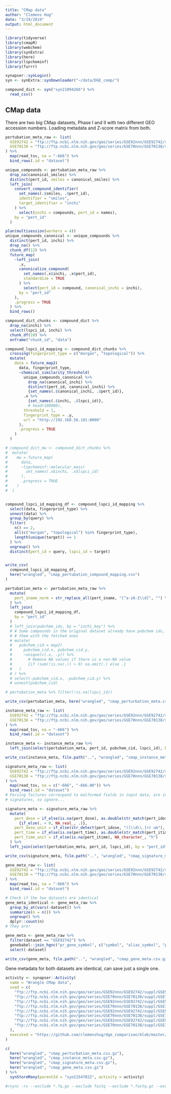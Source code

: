 ```yaml
---
title: "CMap data"
author: "Clemens Hug"
date: "3/19/2019"
output: html_document
---
```


```r
library(tidyverse)
library(cmapR)
library(webchem)
library(synExtra)
library(here)
library(lspcheminf)
library(furrr)

synapser::synLogin()
syn <- synExtra::synDownloader("~/data/DGE_comp/")
```


```r
compound_dict <- syn("syn21094266") %>%
  read_csv()

```


## CMap data

There are two big CMap datasets, Phase I and II with two different GEO accession
numbers. Loading metadata and Z-score matrix from both.


```r
pertubation_meta_raw <- list(
  GSE92742 = "ftp://ftp.ncbi.nlm.nih.gov/geo/series/GSE92nnn/GSE92742/suppl/GSE92742_Broad_LINCS_pert_info.txt.gz",
  GSE70138 = "ftp://ftp.ncbi.nlm.nih.gov/geo/series/GSE70nnn/GSE70138/suppl/GSE70138_Broad_LINCS_pert_info_2017-03-06.txt.gz"
) %>%
  map(read_tsv, na = "-666") %>%
  bind_rows(.id = "dataset")

unique_compounds <- pertubation_meta_raw %>%
  drop_na(canonical_smiles) %>%
  distinct(pert_id, smiles = canonical_smiles) %>%
  left_join(
    convert_compound_identifier(
      set_names(.$smiles, .$pert_id),
      identifier = "smiles",
      target_identifier = "inchi"
    ) %>%
      select(inchi = compounds, pert_id = names),
    by = "pert_id"
  )

plan(multisession(workers = 4))
unique_compounds_canonical <- unique_compounds %>%
  distinct(pert_id, inchi) %>%
  drop_na() %>%
  chunk_df(12) %>%
  future_map(
    ~left_join(
      .x,
      canonicalize_compound(
        set_names(.x$inchi, .x$pert_id),
        standardize = TRUE
      ) %>%
        select(pert_id = compound, canonical_inchi = inchi),
      by = "pert_id"
    ),
    .progress = TRUE
  ) %>%
  bind_rows()

compound_dict_chunks <- compound_dict %>%
  drop_na(inchi) %>%
  select(lspci_id, inchi) %>%
  chunk_df(10) %>%
  enframe("chunk_id", "data")

compound_lspci_id_mapping <- compound_dict_chunks %>%
  crossing(fingerprint_type = c("morgan", "topological")) %>%
  mutate(
    data = future_map2(
      data, fingerprint_type,
      ~chemical_similarity_threshold(
        unique_compounds_canonical %>%
          drop_na(canonical_inchi) %>%
          distinct(pert_id, canonical_inchi) %>%
          {set_names(.$canonical_inchi, .$pert_id)},
        .x %>%
          {set_names(.$inchi, .$lspci_id)},
          # head(100000),
        threshold = 1,
        fingerprint_type = .y,
        url = "http://192.168.56.101:8000"
      ),
      .progress = TRUE
    )
  )

# compound_dict_mw <- compound_dict_chunks %>%
#  mutate(
#    mw = future_map(
#      data,
#      ~lspcheminf::molecular_mass(
#        set_names(.x$inchi, .x$lspci_id)
#      ),
#      .progress = TRUE
#    )
#  )


compound_lspci_id_mapping_df <- compound_lspci_id_mapping %>%
  select(data, fingerprint_type) %>%
  unnest(data) %>%
  group_by(query) %>%
  filter(
    n() == 2,
    all(c("morgan", "topological") %in% fingerprint_type),
    length(unique(target)) == 1
  ) %>%
  ungroup() %>%
  distinct(pert_id = query, lspci_id = target)


write_csv(
  compound_lspci_id_mapping_df,
  here("wrangled", "cmap_pertubation_compound_mapping.csv")
)

pertubation_meta <- pertubation_meta_raw %>%
  mutate(
    pert_iname_norm = str_replace_all(pert_iname, "[^a-zA-Z\\d]", "") %>% str_to_lower()
  ) %>%
  left_join(
    compound_lspci_id_mapping_df,
    by = "pert_id"
  )
  # left_join(pubchem_ids, by = "inchi_key") %>%
  # # Some compounds in the original dataset already have pubchem ids, merging
  # # them with the fetched ones
  # mutate(
  #   pubchem_cid = map2(
  #     pubchem_cid.x, pubchem_cid.y,
  #     ~unique(c(.x, .y)) %>%
  #       # Remove NA values if there is a non-NA value
  #       {if (sum(!is.na(.)) > 0) na.omit(.) else .}
  #   )
  # ) %>%
  # select(-pubchem_cid.x, -pubchem_cid.y) %>%
  # unnest(pubchem_cid)

# pertubation_meta %>% filter(!is.na(lspci_id))

write_csv(pertubation_meta, here("wrangled", "cmap_perturbation_meta.csv.gz"))
```



```r
instance_meta_raw <- list(
  GSE92742 = "ftp://ftp.ncbi.nlm.nih.gov/geo/series/GSE92nnn/GSE92742/suppl/GSE92742_Broad_LINCS_inst_info.txt.gz",
  GSE70138 = "ftp://ftp.ncbi.nlm.nih.gov/geo/series/GSE70nnn/GSE70138/suppl/GSE70138_Broad_LINCS_inst_info_2017-03-06.txt.gz"
) %>%
  map(read_tsv, na = "-666") %>%
  bind_rows(.id = "dataset")

instance_meta <- instance_meta_raw %>%
  left_join(select(pertubation_meta, pert_id, pubchem_cid, lspci_id), by = "pert_id")

write_csv(instance_meta, file.path("..", "wrangled", "cmap_instance_meta.csv.gz"))
```




```r
signature_meta_raw <- list(
  GSE92742 = "ftp://ftp.ncbi.nlm.nih.gov/geo/series/GSE92nnn/GSE92742/suppl/GSE92742_Broad_LINCS_sig_info.txt.gz",
  GSE70138 = "ftp://ftp.ncbi.nlm.nih.gov/geo/series/GSE70nnn/GSE70138/suppl/GSE70138_Broad_LINCS_sig_info_2017-03-06.txt.gz"
) %>%
  map(read_tsv, na = c("-666", "-666.00")) %>%
  bind_rows(.id = "dataset")
# Parsing failures correspond to malformed fields in input data, are in irrelevant
# signatures, so ignore...

signature_meta <- signature_meta_raw %>%
  mutate(
    pert_dose = if_else(is.na(pert_dose), as.double(str_match(pert_idose, "([\\d\\.]+) um")[, 2]), pert_dose) %>%
      {if_else(. < 0, NA_real_, .)},
    pert_dose_unit = if_else(str_detect(pert_idose, "([\\d\\.]+) um"), "µM", pert_dose_unit),
    pert_time = if_else(is.na(pert_time), as.double(str_match(pert_itime, "([\\d]+) h")[, 2]), pert_time),
    pert_time_unit = if_else(is.na(pert_itime), NA_character_, "h")
  ) %>%
  left_join(select(pertubation_meta, pert_id, lspci_id), by = "pert_id")

write_csv(signature_meta, file.path("..", "wrangled", "cmap_signature_meta.csv.gz"))
```


```r
gene_meta_raw <- list(
  GSE92742 = "ftp://ftp.ncbi.nlm.nih.gov/geo/series/GSE92nnn/GSE92742/suppl/GSE92742_Broad_LINCS_gene_info.txt.gz",
  GSE70138 = "ftp://ftp.ncbi.nlm.nih.gov/geo/series/GSE70nnn/GSE70138/suppl/GSE70138_Broad_LINCS_gene_info_2017-03-06.txt.gz"
) %>%
  map(read_tsv, na = "-666") %>%
  bind_rows(.id = "dataset")

# Check if the two datasets are identical
gene_meta_identical <- gene_meta_raw %>%
  group_by_at(vars(-dataset)) %>%
  summarize(n = n()) %>%
  ungroup() %>%
  dplyr::count(n)
# They are!

gene_meta <- gene_meta_raw %>%
  filter(dataset == "GSE92742") %>%
  genebabel::join_hgnc("pr_gene_symbol", c("symbol", "alias_symbol", "prev_symbol"), "symbol") %>%
  select(-dataset)

write_csv(gene_meta, file.path("..", "wrangled", "cmap_gene_meta.csv.gz"))
```

Gene metadata for both datasets are identical, can save just a single one.

```r
activity <- synapser::Activity(
  name = "Wrangle CMap data",
  used = c(
    "ftp://ftp.ncbi.nlm.nih.gov/geo/series/GSE92nnn/GSE92742/suppl/GSE92742_Broad_LINCS_pert_info.txt.gz",
    "ftp://ftp.ncbi.nlm.nih.gov/geo/series/GSE70nnn/GSE70138/suppl/GSE70138_Broad_LINCS_pert_info_2017-03-06.txt.gz",
    "ftp://ftp.ncbi.nlm.nih.gov/geo/series/GSE92nnn/GSE92742/suppl/GSE92742_Broad_LINCS_inst_info.txt.gz",
    "ftp://ftp.ncbi.nlm.nih.gov/geo/series/GSE70nnn/GSE70138/suppl/GSE70138_Broad_LINCS_inst_info_2017-03-06.txt.gz",
    "ftp://ftp.ncbi.nlm.nih.gov/geo/series/GSE92nnn/GSE92742/suppl/GSE92742_Broad_LINCS_sig_info.txt.gz",
    "ftp://ftp.ncbi.nlm.nih.gov/geo/series/GSE70nnn/GSE70138/suppl/GSE70138_Broad_LINCS_sig_info_2017-03-06.txt.gz",
    "ftp://ftp.ncbi.nlm.nih.gov/geo/series/GSE92nnn/GSE92742/suppl/GSE92742_Broad_LINCS_gene_info.txt.gz",
    "ftp://ftp.ncbi.nlm.nih.gov/geo/series/GSE70nnn/GSE70138/suppl/GSE70138_Broad_LINCS_gene_info_2017-03-06.txt.gz"
  ),
  executed = "https://github.com/clemenshug/dge_comparison/blob/master/wrangling/05_cmap_data.Rmd"
)

c(
  here("wrangled", "cmap_perturbation_meta.csv.gz"),
  here("wrangled", "cmap_instance_meta.csv.gz"),
  here("wrangled", "cmap_signature_meta.csv.gz"),
  here("wrangled", "cmap_gene_meta.csv.gz")
) %>%
  synStoreMany(parentId = "syn21547022", activity = activity)

#rsync -rv --exclude *.fq.gz --exclude fastq --exclude *.fastq.gz --exclude *.bam --exclude rapmap --exclude transcriptome 2018_02_steven_rodriguez_ad_repurposing transfer:/n/files/ImStor/sorger/data/rnaseq/lincs/dge_reanalysis_clemens/
```


